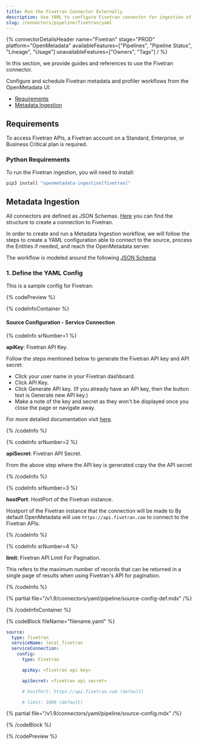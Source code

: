 ```yaml
---
title: Run the Fivetran Connector Externally
description: Use YAML to configure Fivetran connector for ingestion of pipeline and destination metadata.
slug: /connectors/pipeline/fivetran/yaml
---
```









{% connectorDetailsHeader
name="Fivetran"
stage="PROD"
platform="OpenMetadata"
availableFeatures=["Pipelines", "Pipeline Status", "Lineage", "Usage"]
unavailableFeatures=["Owners", "Tags"]
/ %}

In this section, we provide guides and references to use the Fivetran connector.

Configure and schedule Fivetran metadata and profiler workflows from the OpenMetadata UI:

- [Requirements](#requirements)
- [Metadata Ingestion](#metadata-ingestion)

<ExternalIngestionDeployment />

## Requirements

To access Fivetran APIs, a Fivetran account on a Standard, Enterprise, or Business Critical plan is required.

### Python Requirements

<PythonRequirements />

To run the Fivetran ingestion, you will need to install:

```bash
pip3 install "openmetadata-ingestion[fivetran]"
```

## Metadata Ingestion

All connectors are defined as JSON Schemas.
[Here](https://github.com/open-metadata/OpenMetadata/blob/main/openmetadata-spec/src/main/resources/json/schema/entity/services/connections/pipeline/fivetranConnection.json)
you can find the structure to create a connection to Fivetran.

In order to create and run a Metadata Ingestion workflow, we will follow
the steps to create a YAML configuration able to connect to the source,
process the Entities if needed, and reach the OpenMetadata server.

The workflow is modeled around the following
[JSON Schema](https://github.com/open-metadata/OpenMetadata/blob/main/openmetadata-spec/src/main/resources/json/schema/metadataIngestion/workflow.json)

### 1. Define the YAML Config

This is a sample config for Fivetran:

{% codePreview %}

{% codeInfoContainer %}

#### Source Configuration - Service Connection

{% codeInfo srNumber=1 %}

**apiKey**: Fivetran API Key.

Follow the steps mentioned below to generate the Fivetran API key and API secret:
- Click your user name in your Fivetran dashboard.
- Click API Key.
- Click Generate API key. (If you already have an API key, then the button text is Generate new API key.)
- Make a note of the key and secret as they won't be displayed once you close the page or navigate away.

For more detailed documentation visit [here](https://fivetran.com/docs/rest-api/getting-started).

{% /codeInfo %}

{% codeInfo srNumber=2 %}

**apiSecret**: Fivetran API Secret.

From the above step where the API key is generated copy the the API secret

{% /codeInfo %}

{% codeInfo srNumber=3 %}

**hostPort**: HostPort of the Fivetran instance.

Hostport of the Fivetran instance that the connection will be made to
By default OpenMetadata will use `https://api.fivetran.com` to connect to the Fivetran APIs.

{% /codeInfo %}

{% codeInfo srNumber=4 %}

**limit**: Fivetran API Limit For Pagination.

This refers to the maximum number of records that can be returned in a single page of results when using Fivetran's API for pagination.

{% /codeInfo %}


{% partial file="/v1.9/connectors/yaml/pipeline/source-config-def.mdx" /%}

<IngestionSinkDef />

<WorkflowConfigDef />

{% /codeInfoContainer %}

{% codeBlock fileName="filename.yaml" %}

```yaml {% isCodeBlock=true %}
source:
  type: fivetran
  serviceName: local_fivetran
  serviceConnection:
    config:
      type: Fivetran
```
```yaml {% srNumber=1 %}
      apiKey: <fivetran api key>
```
```yaml {% srNumber=2 %}
      apiSecret: <fivetran api secret>
```
```yaml {% srNumber=3 %}
      # hostPort: https://api.fivetran.com (default)
```
```yaml {% srNumber=4 %}
      # limit: 1000 (default)
```

{% partial file="/v1.9/connectors/yaml/pipeline/source-config.mdx" /%}

<IngestionSink />

<WorkflowConfig />

{% /codeBlock %}

{% /codePreview %}

<IngestionCli />
